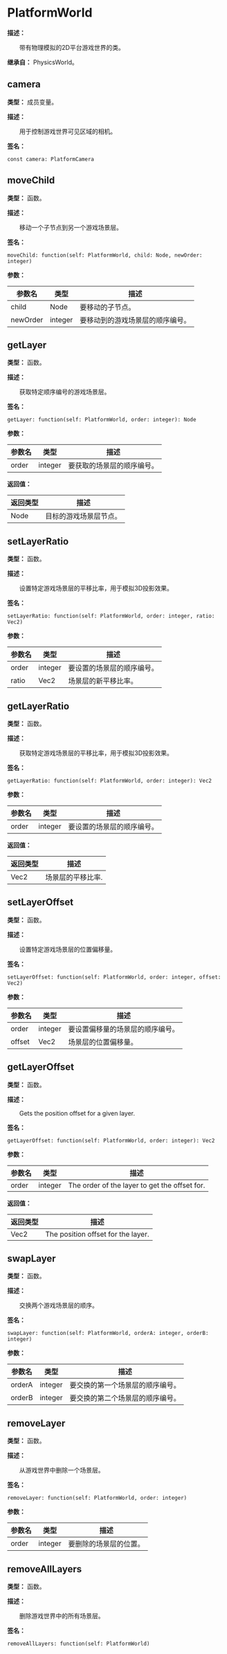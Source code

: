 
# PlatformWorld

**描述：**

&emsp;&emsp;带有物理模拟的2D平台游戏世界的类。

**继承自：** PhysicsWorld。

## camera

**类型：** 成员变量。

**描述：**

&emsp;&emsp;用于控制游戏世界可见区域的相机。

**签名：**
```tl
const camera: PlatformCamera
```

## moveChild

**类型：** 函数。

**描述：**

&emsp;&emsp;移动一个子节点到另一个游戏场景层。

**签名：**
```tl
moveChild: function(self: PlatformWorld, child: Node, newOrder: integer)
```

**参数：**

| 参数名 | 类型 | 描述 |
| --- | --- | --- |
| child | Node | 要移动的子节点。 |
| newOrder | integer | 要移动到的游戏场景层的顺序编号。 |

## getLayer

**类型：** 函数。

**描述：**

&emsp;&emsp;获取特定顺序编号的游戏场景层。

**签名：**
```tl
getLayer: function(self: PlatformWorld, order: integer): Node
```

**参数：**

| 参数名 | 类型 | 描述 |
| --- | --- | --- |
| order | integer | 要获取的场景层的顺序编号。 |

**返回值：**

| 返回类型 | 描述 |
| --- | --- |
| Node | 目标的游戏场景层节点。 |

## setLayerRatio

**类型：** 函数。

**描述：**

&emsp;&emsp;设置特定游戏场景层的平移比率，用于模拟3D投影效果。

**签名：**
```tl
setLayerRatio: function(self: PlatformWorld, order: integer, ratio: Vec2)
```

**参数：**

| 参数名 | 类型 | 描述 |
| --- | --- | --- |
| order | integer | 要设置的场景层的顺序编号。 |
| ratio | Vec2 | 场景层的新平移比率。 |

## getLayerRatio

**类型：** 函数。

**描述：**

&emsp;&emsp;获取特定游戏场景层的平移比率，用于模拟3D投影效果。

**签名：**
```tl
getLayerRatio: function(self: PlatformWorld, order: integer): Vec2
```

**参数：**

| 参数名 | 类型 | 描述 |
| --- | --- | --- |
| order | integer | 要设置的场景层的顺序编号。 |

**返回值：**

| 返回类型 | 描述 |
| --- | --- |
| Vec2 | 场景层的平移比率. |

## setLayerOffset

**类型：** 函数。

**描述：**

&emsp;&emsp;设置特定游戏场景层的位置偏移量。

**签名：**
```tl
setLayerOffset: function(self: PlatformWorld, order: integer, offset: Vec2)
```

**参数：**

| 参数名 | 类型 | 描述 |
| --- | --- | --- |
| order | integer | 要设置偏移量的场景层的顺序编号。 |
| offset | Vec2 | 场景层的位置偏移量。 |

## getLayerOffset

**类型：** 函数。

**描述：**

&emsp;&emsp;Gets the position offset for a given layer.

**签名：**
```tl
getLayerOffset: function(self: PlatformWorld, order: integer): Vec2
```

**参数：**

| 参数名 | 类型 | 描述 |
| --- | --- | --- |
| order | integer | The order of the layer to get the offset for. |

**返回值：**

| 返回类型 | 描述 |
| --- | --- |
| Vec2 | The position offset for the layer. |

## swapLayer

**类型：** 函数。

**描述：**

&emsp;&emsp;交换两个游戏场景层的顺序。

**签名：**
```tl
swapLayer: function(self: PlatformWorld, orderA: integer, orderB: integer)
```

**参数：**

| 参数名 | 类型 | 描述 |
| --- | --- | --- |
| orderA | integer | 要交换的第一个场景层的顺序编号。 |
| orderB | integer | 要交换的第二个场景层的顺序编号。 |

## removeLayer

**类型：** 函数。

**描述：**

&emsp;&emsp;从游戏世界中删除一个场景层。

**签名：**
```tl
removeLayer: function(self: PlatformWorld, order: integer)
```

**参数：**

| 参数名 | 类型 | 描述 |
| --- | --- | --- |
| order | integer | 要删除的场景层的位置。 |

## removeAllLayers

**类型：** 函数。

**描述：**

&emsp;&emsp;删除游戏世界中的所有场景层。

**签名：**
```tl
removeAllLayers: function(self: PlatformWorld)
```